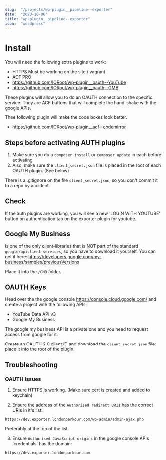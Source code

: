 ```yaml
---
slug:  "/projects/wp-plugin__pipeline--exporter"
date:  "2020-10-06"
title: "wp-plugin__pipeline--exporter"
icon:  "wordpress"
---
```


# Install

You will need the following extra plugins to work:

- HTTPS Must be working on the site / vagrant
- ACF PRO
- https://github.com/IORoot/wp-plugin__oauth--YouTube
- https://github.com/IORoot/wp-plugin__oauth--GMB


These plugins will allow you to do an OAUTH connection to the specific service. They are ACF buttons that will complete the hand-shake 
with the google APIs.

Thee following plugin will make the code boxes look better.
- https://github.com/IORoot/wp-plugin__acf--codemirror

## Steps before activating AUTH plugins

1. Make sure you do a `composer install` or `composer update` in each before activating 
1. Also, make sure the `client_secret.json` file is placed in the root of each OAUTH plugin. (See below)

There is a .gitignore on the file `client_secret.json`, so you don't commit it to a repo by accident.

## Check

If the auth plugins are working, you will see a new 'LOGIN WITH YOUTUBE' button on authentication tab on the exporter plugin for youtube.

## Google My Business

Is one of the only client-libraries that is NOT part of the standard `google/apiclient-services`, so you have to download it yourself.
You can get it here: https://developers.google.com/my-business/samples/previousVersions

Place it into the `/GMB` folder.

## OAUTH Keys

Head over the the google console https://console.cloud.google.com/ and create a project with the following APIs:

- YouTube Data API v3
- Google My Business

The google my business API is a private one and you need to request access from google for it.

Create an OAUTH 2.0 client ID and download the `client_secret.json` file: place it into the root of the plugin.

## Troubleshooting

### OAUTH Issues


1. Ensure HTTPS is working. (Make sure cert is created and added to keychain)


2. Ensure the address of the `Authorised redirect URIs` has the correct URIs in it's list.
```
https://dev.exporter.londonparkour.com/wp-admin/admin-ajax.php
```
Preferably at the top of the list.

3. Ensure `Authorised JavaScript origins` in the google console APIs 'credentials' has the 
domain:
```
https://dev.exporter.londonparkour.com
```